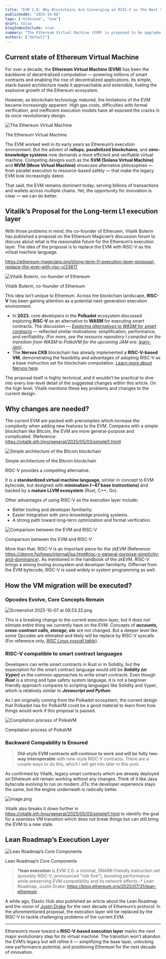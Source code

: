 ```yaml
---
title: "EVM 2.0: Why Blockchains Are Converging on RISC-V as the Next Smart Contract Bytecode"
publishedAt: "2025-10-08"
tags: ["ethereum", "evm"]
draft: false
blogIndexInclude: true
summary: "The Ethereum Virtual Machine (EVM) is proposed to be upgraded to RISC-V to address high gas fees and complexity. RISC-V offers simplicity, mature tooling, and compatibility with zero-knowledge systems, ensuring existing Solidity contracts remain functional. This transition aims to refine the EVM, enhance performance, and prepare Ethereum for future innovations while maintaining backward compatibility with legacy contracts."
authors: ["default"]
---
```


## Current state of Ethereum Virtual Machine

For over a decade, the **Ethereum Virtual Machine (EVM)** has been the backbone of decentralized computation — powering millions of smart contracts and enabling the rise of decentralized applications. Its simple, stack-based architecture made it approachable and extensible, fueling the explosive growth of the Ethereum ecosystem.

However, as blockchain technology matured, the limitations of the EVM became increasingly apparent. High gas costs, difficulties with formal verification, and inefficient execution models have all exposed the cracks in its once-revolutionary design.

![The Ethereum Virtual Machine](EVM%202%200%20Why%20Blockchains%20Are%20Converging%20on%20RISC-V%20a%20277659b1c8178015a1f1fb4458eef695/Screenshot_2025-10-07_at_10.14.57.png)

The Ethereum Virtual Machine

The EVM worked well in its early years as Ethereum’s execution environment. But the advent of **rollups**, **parallelized blockchains**, and **zero-knowledge systems** now demands a more efficient and verifiable virtual machine. Competing designs such as the **SVM (Solana Virtual Machine)** and **MVM (Move Virtual Machine)** showcase alternative philosophies — from parallel execution to resource-based safety — that make the legacy EVM look increasingly dated.

That said, the EVM remains dominant today, serving billions of transactions and wallets across multiple chains. Yet, the opportunity for innovation is clear — we can do better.

## Vitalik’s Proposal for the Long-term L1 execution layer

With those problems in mind, the co-founder of Etheruem, Vitalik Buterin has published a proposal on the Ethereum Magician’s discussion forum to discuss about what is the reasonable future for the Ethereum’s execution layer. The idea of the proposal is to replace the EVM with RISC-V as the virtual machine language.

https://ethereum-magicians.org/t/long-term-l1-execution-layer-proposal-replace-the-evm-with-risc-v/23617

![Vitalik Buterin, co-founder of Ethereum](EVM%202%200%20Why%20Blockchains%20Are%20Converging%20on%20RISC-V%20a%20277659b1c8178015a1f1fb4458eef695/image.png)

Vitalik Buterin, co-founder of Ethereum

This idea isn’t unique to Ethereum. Across the blockchain landscape, **RISC-V** has been gaining attention as a potential next-generation execution environment.

- In **2023**, core developers in the **Polkadot** ecosystem discussed exploring **RISC-V** as an alternative to **WASM** for executing smart contracts. The discussion — [_Exploring alternatives to WASM for smart contracts_](https://forum.polkadot.network/t/exploring-alternatives-to-wasm-for-smart-contracts/2434) — reflected similar motivations: simplification, performance, and verifiability. _(For more, see the resource repository I compiled on the transition from WASM to PolkaVM for the upcoming JAM era: [learn-jam](https://github.com/openguild-labs/learn-jam))._
- The **Nervos CKB** blockchain has already implemented a **RISC-V-based VM**, demonstrating the feasibility and advantages of adopting RISC-V as a base instruction set for blockchain computation. [Learn more about Nervos here](https://docs.nervos.org/).

The proposal itself is highly technical, and it wouldn’t be practical to dive into every low-level detail of the suggested changes within this article. On the high level, Vitalik mentions these key problems and changes to the current design.

## Why changes are needed?

The current EVM are packed with precompiles which increase the complexity when adding new features to the EVM. Compares with a simple blockchain like Bitcoin, the EVM are more general-purpose and complicated. (Reference: https://vitalik.eth.limo/general/2025/05/03/simplel1.html)

![Simple architecture of the Bitcoin blockchain](EVM%202%200%20Why%20Blockchains%20Are%20Converging%20on%20RISC-V%20a%20277659b1c8178015a1f1fb4458eef695/Screenshot_2025-10-07_at_09.42.51.png)

Simple architecture of the Bitcoin blockchain

RISC-V provides a compelling alternative.

It is a **standardized virtual machine language**, similar in concept to EVM bytecode, but designed with **minimalism (~47 base instructions)** and backed by a **mature LLVM ecosystem** (Rust, C++, Go).

Other advantages of using RISC-V as the execution layer include:

- Better tooling and developer familiarity.
- Easier integration with zero-knowledge proving systems.
- A strong path toward long-term optimization and formal verification.

![Comparison between the EVM and RISC-V](EVM%202%200%20Why%20Blockchains%20Are%20Converging%20on%20RISC-V%20a%20277659b1c8178015a1f1fb4458eef695/image%201.png)

Comparison between the EVM and RISC-V

More than that, RISC-V is an important piece for the zkEVM (Reference: https://zkevm.fyi/trees/internal/isa.html#risc-v-general-purpose-simplicity-and-dominance). As mentioned in the handbook of the zkEVM, RISC-V brings a strong tooling ecosystem and developer familiarity. Differnet from the EVM bytecode, RISC-V is used widely in system programming as well.

## How the VM migration will be executed?

### Opcodes Evolve, Core Concepts Remain

![Screenshot 2025-10-07 at 09.53.32.png](EVM%202%200%20Why%20Blockchains%20Are%20Converging%20on%20RISC-V%20a%20277659b1c8178015a1f1fb4458eef695/Screenshot_2025-10-07_at_09.53.32.png)

This is a breaking change to the current execution layer, but it does not elimiate entire thing we currently have on the EVM. Concepts of **_accounts, cross-contract calls, storage, etc_** are not changed. But a deeper level like some Opcodes are elimiated and likely will be replace by RISC-V syscalls (For reference only, [_RISC Linux syscall table_](https://jborza.com/post/2021-05-11-riscv-linux-syscalls/)).

### RISC-V compatible to smart contract languages

Developers can write smart contracts in Rust or in Solidity, but the expectation for the smart contract language would still be **_Solidity (or Vyper)_** as the common approaches to write smart contracts. Even though **_Rust_** is a strong and type safety system language, it is not a beginner friendly approach compares to scripting languages like Solidity and Vyper, which is relatively similar to **_Javascript and Python_**.

As I am originally coming from the Polkadot ecosystem, the current design that Polkadot has for PolkaVM could be a good material to learn from how things would work if this proposal is passed.

![Compilation process of PolkaVM](EVM%202%200%20Why%20Blockchains%20Are%20Converging%20on%20RISC-V%20a%20277659b1c8178015a1f1fb4458eef695/Screenshot_2025-09-28_at_14.48.49.png)

Compilation process of PolkaVM

### Backward Compability is Ensured

> **Old-style EVM contracts will continue to work and will be fully two-way interoperable** with new-style RISC-V contracts. There are a couple ways to do this, which I will get into later in this post.

As confirmed by Vitalik, legacy smart contracts which are already deployed on Ethereum will remain working without any changes. Think of it like Java bytecode evolving to run on modern JITs: the developer experience stays the same, but the engine underneath is radically better.

![image.png](EVM%202%200%20Why%20Blockchains%20Are%20Converging%20on%20RISC-V%20a%20277659b1c8178015a1f1fb4458eef695/image%202.png)

Vitalik also breaks it down further in https://vitalik.eth.limo/general/2025/05/03/simplel1.html to identify the goal for a seamless VM transition which does not break things but can still bring the EVM to a new state.

## Lean Roadmap’s Execution Layer

![Lean Roadmap’s Core Components](EVM%202%200%20Why%20Blockchains%20Are%20Converging%20on%20RISC-V%20a%20277659b1c8178015a1f1fb4458eef695/Screenshot_2025-10-07_at_07.09.07.png)

Lean Roadmap’s Core Components

> **\*lean execution** is EVM 2.0: a minimal, SNARK-friendly instruction set (possibly RISC-V; pronounced "risk five"), boosting performance while preserving EVM compatibility and its network effects -\* Lean Roadmap, Justin Drake: https://blog.ethereum.org/2025/07/31/lean-ethereum

A while ago, Elastic Hub also published an article about the Lean Roadmap and the vision of [Justin Drake](https://x.com/drakefjustin) for the next decade of Ethereum’s protocol. In the aforementioned proposal, the execution layer will be replaced by the RISC-V to tackle challenging problems of the current EVM.

---

Ethereum’s move toward a **RISC-V-based execution layer** marks the next major evolutionary step for its virtual machine. The transition won’t abandon the EVM’s legacy but will refine it — simplifying the base layer, unlocking new performance potential, and positioning Ethereum for the next decade of innovation.
